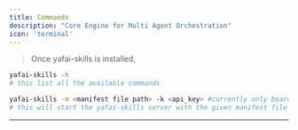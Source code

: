 ```yaml
---
title: Commands
description: "Core Engine for Multi Agent Orchestration"
icon: 'terminal'
---
```


> Once yafai-skills is installed, 

```bash
yafai-skills -h
# this list all the available commands
```

```bash
yafai-skills -m <manifest file path> -k <api_key> #currently only bearer token auth is supported
# this will start the yafai-skills server with the given manifest file and api key
```

---